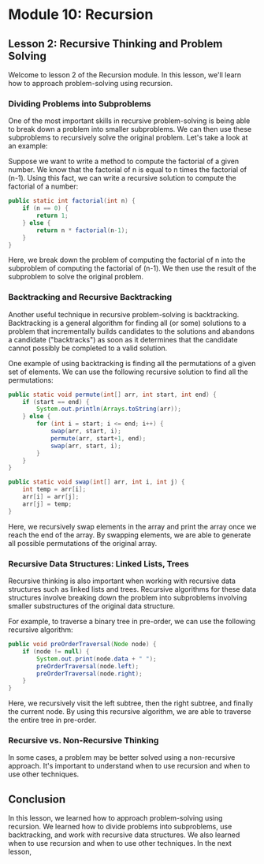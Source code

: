 # Module 10: Recursion

## Lesson 2: Recursive Thinking and Problem Solving

Welcome to lesson 2 of the Recursion module. In this lesson, we'll learn how to approach problem-solving using recursion.

### Dividing Problems into Subproblems

One of the most important skills in recursive problem-solving is being able to break down a problem into smaller subproblems. We can then use these subproblems to recursively solve the original problem. Let's take a look at an example:

Suppose we want to write a method to compute the factorial of a given number. We know that the factorial of n is equal to n times the factorial of (n-1). Using this fact, we can write a recursive solution to compute the factorial of a number:

```java
public static int factorial(int n) {
    if (n == 0) {
        return 1;
    } else {
        return n * factorial(n-1);
    }
}
```

Here, we break down the problem of computing the factorial of n into the subproblem of computing the factorial of (n-1). We then use the result of the subproblem to solve the original problem.

### Backtracking and Recursive Backtracking

Another useful technique in recursive problem-solving is backtracking. Backtracking is a general algorithm for finding all (or some) solutions to a problem that incrementally builds candidates to the solutions and abandons a candidate ("backtracks") as soon as it determines that the candidate cannot possibly be completed to a valid solution.

One example of using backtracking is finding all the permutations of a given set of elements. We can use the following recursive solution to find all the permutations:

```java
public static void permute(int[] arr, int start, int end) {
    if (start == end) {
        System.out.println(Arrays.toString(arr));
    } else {
        for (int i = start; i <= end; i++) {
            swap(arr, start, i);
            permute(arr, start+1, end);
            swap(arr, start, i);
        }
    }
}

public static void swap(int[] arr, int i, int j) {
    int temp = arr[i];
    arr[i] = arr[j];
    arr[j] = temp;
}
```

Here, we recursively swap elements in the array and print the array once we reach the end of the array. By swapping elements, we are able to generate all possible permutations of the original array.

### Recursive Data Structures: Linked Lists, Trees

Recursive thinking is also important when working with recursive data structures such as linked lists and trees. Recursive algorithms for these data structures involve breaking down the problem into subproblems involving smaller substructures of the original data structure.

For example, to traverse a binary tree in pre-order, we can use the following recursive algorithm:

```java
public void preOrderTraversal(Node node) {
    if (node != null) {
        System.out.print(node.data + " ");
        preOrderTraversal(node.left);
        preOrderTraversal(node.right);
    }
}
```

Here, we recursively visit the left subtree, then the right subtree, and finally the current node. By using this recursive algorithm, we are able to traverse the entire tree in pre-order.

### Recursive vs. Non-Recursive Thinking

In some cases, a problem may be better solved using a non-recursive approach. It's important to understand when to use recursion and when to use other techniques.

## Conclusion

In this lesson, we learned how to approach problem-solving using recursion. We learned how to divide problems into subproblems, use backtracking, and work with recursive data structures. We also learned when to use recursion and when to use other techniques. In the next lesson,
